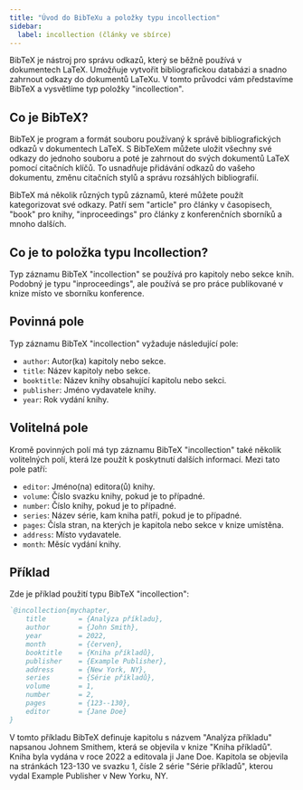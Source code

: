 ```yaml
---
title: "Úvod do BibTeXu a položky typu incollection"
sidebar:
  label: incollection (články ve sbírce)
---
```



BibTeX je nástroj pro správu odkazů, který se běžně používá v dokumentech LaTeX. Umožňuje vytvořit bibliografickou databázi a snadno zahrnout odkazy do dokumentů LaTeXu. V tomto průvodci vám představíme BibTeX a vysvětlíme typ položky "incollection".

<CiteDrive/>

## Co je BibTeX?

BibTeX je program a formát souboru používaný k správě bibliografických odkazů v dokumentech LaTeX. S BibTeXem můžete uložit všechny své odkazy do jednoho souboru a poté je zahrnout do svých dokumentů LaTeX pomocí citačních klíčů. To usnadňuje přidávání odkazů do vašeho dokumentu, změnu citačních stylů a správu rozsáhlých bibliografií.

BibTeX má několik různých typů záznamů, které můžete použít kategorizovat své odkazy. Patří sem "article" pro články v časopisech, "book" pro knihy, "inproceedings" pro články z konferenčních sborníků a mnoho dalších.

## Co je to položka typu Incollection?

Typ záznamu BibTeX "incollection" se používá pro kapitoly nebo sekce knih. Podobný je typu "inproceedings", ale používá se pro práce publikované v knize místo ve sborníku konference.

## Povinná pole

Typ záznamu BibTeX "incollection" vyžaduje následující pole:

-   `author`: Autor(ka) kapitoly nebo sekce.
-   `title`: Název kapitoly nebo sekce.
-   `booktitle`: Název knihy obsahující kapitolu nebo sekci.
-   `publisher`: Jméno vydavatele knihy.
-   `year`: Rok vydání knihy.

## Volitelná pole

Kromě povinných polí má typ záznamu BibTeX "incollection" také několik volitelných polí, která lze použít k poskytnutí dalších informací. Mezi tato pole patří:

-   `editor`: Jméno(na) editora(ů) knihy.
-   `volume`: Číslo svazku knihy, pokud je to případné.
-   `number`: Číslo knihy, pokud je to případné.
-   `series`: Název série, kam kniha patří, pokud je to případné.
-   `pages`: Čísla stran, na kterých je kapitola nebo sekce v knize umístěna.
-   `address`: Místo vydavatele.
-   `month`: Měsíc vydání knihy.

## Příklad

Zde je příklad použití typu BibTeX "incollection":

```bibtex
`@incollection{mychapter,
	title        = {Analýza příkladu},
	author       = {John Smith},
	year         = 2022,
	month        = {červen},
	booktitle    = {Kniha příkladů},
	publisher    = {Example Publisher},
	address      = {New York, NY},
	series       = {Série příkladů},
	volume       = 1,
	number       = 2,
	pages        = {123--130},
	editor       = {Jane Doe}
}

```

V tomto příkladu BibTeX definuje kapitolu s názvem "Analýza příkladu" napsanou Johnem Smithem, která se objevila v knize "Kniha příkladů". Kniha byla vydána v roce 2022 a editovala ji Jane Doe. Kapitola se objevila na stránkách 123-130 ve svazku 1, čísle 2 série "Série příkladů", kterou vydal Example Publisher v New Yorku, NY.
